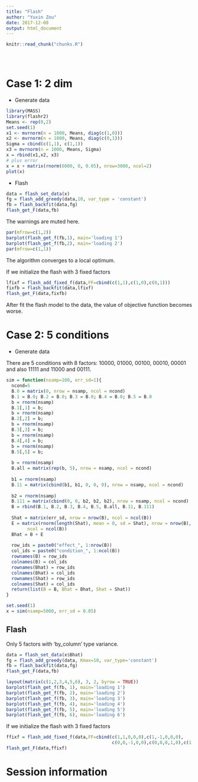 ```yaml
---
title: "Flash"
author: "Yuxin Zou"
date: 2017-12-08
output: html_document
---
```


```r
knitr::read_chunk("chunks.R")
```

<!-- Update knitr chunk options -->
```r
```

<!-- Insert the date the file was last updated -->
```r
```

<!-- Insert the code version (Git commit SHA1) if Git repository exists and R
 package git2r is installed -->
```r
```

# Case 1: 2 dim

*  Generate data
```r
library(MASS)
library(flashr2)
Means <- rep(0,2)
set.seed(1)
x1 <- mvrnorm(n = 1000, Means, diag(c(1,0)))
x2 <- mvrnorm(n = 1000, Means, diag(c(0,1)))
Sigma = cbind(c(1,1), c(1,1))
x3 = mvrnorm(n = 1000, Means, Sigma)
x = rbind(x1,x2, x3)
# plus error
x = x + matrix(rnorm(6000, 0, 0.05), nrow=3000, ncol=2)
plot(x)
```

*  Flash

```r
data = flash_set_data(x)
fg = flash_add_greedy(data,10, var_type = 'constant')
fb = flash_backfit(data,fg)
flash_get_F(data,fb)
```

The warnings are muted here. 

```r
par(mfrow=c(1,2))
barplot(flash_get_f(fb,1), main='loading 1')
barplot(flash_get_f(fb,2), main='loading 2')
par(mfrow=c(1,1))
```

The algorithm converges to a local optimum.

If we initialize the flash with 3 fixed factors
```r
lfixf = flash_add_fixed_f(data,FF=cbind(c(1,1),c(1,0),c(0,1)))
fixfb = flash_backfit(data,lfixf)
flash_get_F(data,fixfb)
```

After fit the flash model to the data, the value of objective function becomes worse. 

# Case 2: 5 conditions

*  Generate data

There are 5 conditions with 8 factors: 10000, 01000, 00100, 00010, 00001 and also 11111 and 11000 and 00111.

```r
sim = function(nsamp=100, err_sd=1){
  ncond=5
  B.0 = matrix(0, nrow = nsamp, ncol = ncond)
  B.1 = B.0; B.2 = B.0; B.3 = B.0; B.4 = B.0; B.5 = B.0
  b = rnorm(nsamp)
  B.1[,1] = b; 
  b = rnorm(nsamp)
  B.2[,2] = b; 
  b = rnorm(nsamp)
  B.3[,3] = b; 
  b = rnorm(nsamp)
  B.4[,4] = b; 
  b = rnorm(nsamp)
  B.5[,5] = b; 
  
  b = rnorm(nsamp)
  B.all = matrix(rep(b, 5), nrow = nsamp, ncol = ncond)
  
  b1 = rnorm(nsamp)
  B.11 = matrix(cbind(b1, b1, 0, 0, 0), nrow = nsamp, ncol = ncond)
  
  b2 = rnorm(nsamp)
  B.111 = matrix(cbind(0, 0, b2, b2, b2), nrow = nsamp, ncol = ncond)
  B = rbind(B.1, B.2, B.3, B.4, B.5, B.all, B.11, B.111)
  
  Shat = matrix(err_sd, nrow = nrow(B), ncol = ncol(B))
  E = matrix(rnorm(length(Shat), mean = 0, sd = Shat), nrow = nrow(B), 
        ncol = ncol(B))
  Bhat = B + E
  
  row_ids = paste0("effect_", 1:nrow(B))
  col_ids = paste0("condition_", 1:ncol(B))
  rownames(B) = row_ids
  colnames(B) = col_ids
  rownames(Bhat) = row_ids
  colnames(Bhat) = col_ids
  rownames(Shat) = row_ids
  colnames(Shat) = col_ids
  return(list(B = B, Bhat = Bhat, Shat = Shat))
}
```

```r
set.seed(1)
x = sim(nsamp=5000, err_sd = 0.05)
```

## Flash

Only 5 factors with 'by_column' type variance.

```r
data = flash_set_data(x$Bhat)
fg = flash_add_greedy(data, Kmax=10, var_type='constant')
fb = flash_backfit(data,fg)
flash_get_F(data,fb)
```

```r
layout(matrix(c(1,2,3,4,5,6), 3, 2, byrow = TRUE))
barplot(flash_get_f(fb, 1), main='loading 1')
barplot(flash_get_f(fb, 2), main='loading 2')
barplot(flash_get_f(fb, 3), main='loading 3')
barplot(flash_get_f(fb, 4), main='loading 4')
barplot(flash_get_f(fb, 5), main='loading 5')
barplot(flash_get_f(fb, 6), main='loading 6')
```

If we initialize the flash with 3 fixed factors
```r
ffixf = flash_add_fixed_f(data,FF=cbind(c(1,1,0,0,0),c(1,-1,0,0,0),
                                        c(0,0,-1,0,0),c(0,0,0,1,0),c(1,1,1,1,1), c(0,0,0,0,-1)))
flash_get_F(data,ffixf)
```

# Session information

<!-- Insert the session information into the document -->
```r
```
